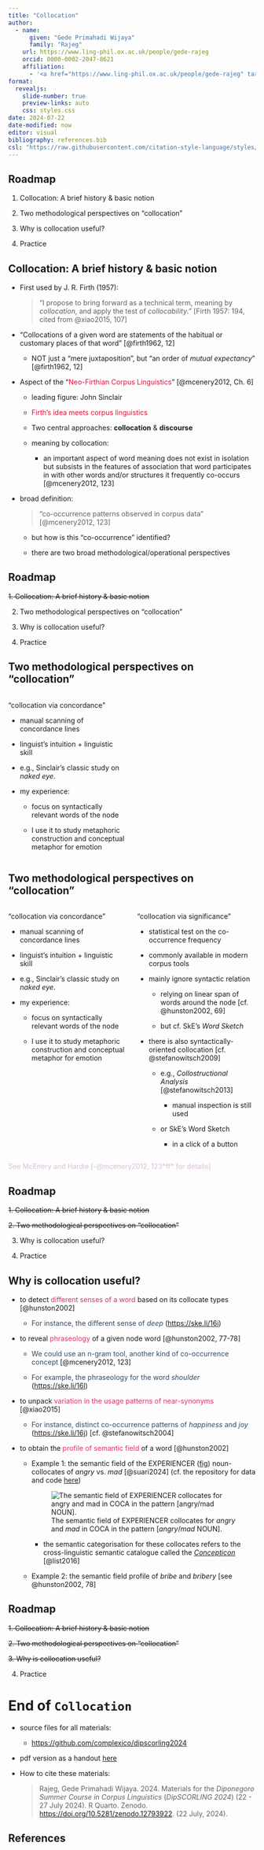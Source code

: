```yaml
---
title: "Collocation"
author: 
  - name:
      given: "Gede Primahadi Wijaya"
      family: "Rajeg"
    url: https://www.ling-phil.ox.ac.uk/people/gede-rajeg
    orcid: 0000-0002-2047-8621
    affiliation:
      - '<a href="https://www.ling-phil.ox.ac.uk/people/gede-rajeg" target="_blank" style="color:DodgerBlue;">University of Oxford</a> / <a href="https://www.cirhss.org/" target="_blank" style="color:DodgerBlue;">CIRHSS</a> & <a href="https://github.com/complexico" target="_blank" style="color:DodgerBlue;">CompLexico</a>, Udayana University'
format: 
  revealjs:
    slide-number: true
    preview-links: auto
    css: styles.css
date: 2024-07-22
date-modified: now
editor: visual
bibliography: references.bib
csl: "https://raw.githubusercontent.com/citation-style-language/styles/master/unified-style-sheet-for-linguistics.csl"
---
```


## Roadmap

::: incremental
1.  Collocation: A brief history & basic notion

2.  Two methodological perspectives on “collocation”

3.  Why is collocation useful?

4.  Practice
:::

## Collocation: A brief history & basic notion {.scrollable}

::: incremental
-   First used by J. R. Firth (1957):

    > “I propose to bring forward as a technical term, meaning by *collocation*, and apply the test of *collocability*.” [Firth 1957: 194, cited from @xiao2015, 107]

-   “Collocations of a given word are statements of the habitual or customary places of that word” [@firth1962, 12]

    -   NOT just a “mere juxtaposition”, but “an order of *mutual expectancy*” [@firth1962, 12]

-   Aspect of the “[Neo-Firthian Corpus Linguistics]{style="color:crimson"}” [@mcenery2012, Ch. 6]

    -   leading figure: John Sinclair

    -   [Firth's idea meets corpus linguistics]{style="color:crimson"}

    -   Two central approaches: **collocation** & **discourse**

    -   meaning by collocation:

        -   an important aspect of word meaning does not exist in isolation but subsists in the features of association that word participates in with other words and/or structures it frequently co-occurs [@mcenery2012, 123]

-   broad definition:

    > “co-occurrence patterns observed in corpus data” [@mcenery2012, 123]

    -   but how is this “co-occurrence” identified?

    -   there are two broad methodological/operational perspectives
:::

## Roadmap

::: nonincremental
~~1. Collocation: A brief history & basic notion~~

2.  Two methodological perspectives on “collocation”

3.  Why is collocation useful?

4.  Practice
:::

## Two methodological perspectives on “collocation” {.scrollable}

::: columns
::: {.column width="50%"}
“collocation via concordance”

-   manual scanning of concordance lines

-   linguist's intuition + linguistic skill

-   e.g., Sinclair's classic study on *naked eye*.

-   my experience:

    -   focus on syntactically relevant words of the node

    -   I use it to study metaphoric construction and conceptual metaphor for emotion
:::

::: {.column width="50%"}
:::
:::

## Two methodological perspectives on “collocation” {.scrollable}

::: columns
::: {.column .suppressedtextcolour width="50%"}
“collocation via concordance”

-   manual scanning of concordance lines

-   linguist's intuition + linguistic skill

-   e.g., Sinclair's classic study on *naked eye*.

-   my experience:

    -   focus on syntactically relevant words of the node

    -   I use it to study metaphoric construction and conceptual metaphor for emotion
:::

::: {.column width="50%"}
“collocation via significance”

-   statistical test on the co-occurrence frequency

-   commonly available in modern corpus tools

-   mainly ignore syntactic relation

    -   relying on linear span of words around the node [cf. @hunston2002, 69]

    -   but cf. SkE's *Word Sketch*

-   there is also syntactically-oriented collocation [cf. @stefanowitsch2009]

    -   e.g., *Collostructional Analysis* [@stefanowitsch2013]

        -   manual inspection is still used

    -   or SkE's Word Sketch

        -   in a click of a button
:::
:::

::: r-stack
[See McEnery and Hardie [-@mcenery2012, 123*ff* for details]]{style="color:Thistle"}
:::

## Roadmap

::: nonincremental
~~1. Collocation: A brief history & basic notion~~

~~2. Two methodological perspectives on “collocation”~~

3.  Why is collocation useful?

4.  Practice
:::

## Why is collocation useful? {.scrollable}

::: incremental
-   to detect [different senses of a word]{style="color:#DE3163"} based on its collocate types [@hunston2002]

    -   [For instance, the different sense of *deep*]{style="color:#34495E"} (<https://ske.li/16i>)

-   to reveal [phraseology]{style="color:#DE3163"} of a given node word [@hunston2002, 77-78]

    -   [We could use an n-gram tool, another kind of co-occurrence concept]{style="color:#34495E"} [@mcenery2012, 123]

    -   [For example, the phraseology for the word *shoulder*]{style="color:#34495E"} (<https://ske.li/16l>)

-   to unpack [variation in the usage patterns of near-synonyms]{style="color:#DE3163"} [@xiao2015]

    -   [For instance, distinct co-occurrence patterns of *happiness* and *joy*]{style="color:#34495E"} (<https://ske.li/16j>) [cf. @stefanowitsch2004]

-   to obtain the [profile of semantic field]{style="color:#DE3163"} of a word [@hunston2002]

    -   Example 1: the semantic field of the EXPERIENCER ([fig](https://github.com/complexico/anger-mad-coca/blob/main/figs/08-fig3-8-Experiencer-collocates.png)) noun-collocates of *angry* vs. *mad* [@suari2024] (cf. the repository for data and code [here](https://github.com/complexico/anger-mad-coca/tree/main))

        ![The semantic field of EXPERIENCER collocates for *angry* and *mad* in COCA in the pattern \[*angry*/*mad* NOUN\].](img/08-fig3-8-Experiencer-collocates.png)

        -   the semantic categorisation for these collocates refers to the cross-linguistic semantic catalogue called the [*Concepticon*](https://concepticon.clld.org) [@list2016]

    -   Example 2: the semantic field profile of *bribe* and *bribery* [see @hunston2002, 78]
:::

## Roadmap

::: nonincremental
~~1. Collocation: A brief history & basic notion~~

~~2. Two methodological perspectives on “collocation”~~

~~3. Why is collocation useful?~~

4.  Practice
:::

# End of `Collocation`

- source files for all materials:

    - <https://github.com/complexico/dipscorling2024>

- pdf version as a handout [here](https://github.com/complexico/dipscorling2024/blob/main/03-collocation.pdf)

- How to cite these materials:

    > Rajeg, Gede Primahadi Wijaya. 2024. Materials for the *Diponegoro Summer Course in Corpus Linguistics* (*DipSCORLING 2024*) (22 - 27 July 2024). R Quarto. Zenodo. [https://doi.org/10.5281/zenodo.12793922](https://doi.org/10.5281/zenodo.12793922). (22 July, 2024).

## References
